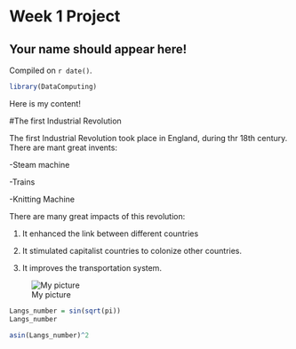 # Week 1 Project  

## Your name should appear here!

<!-- leave this material as is -->
Compiled on `r date()`.

```r
library(DataComputing)
```
<!-- put your content after this line -->
Here is my content!

#The first Industrial Revolution

The first Industrial Revolution took place in England, during thr 18th century. There are mant great invents:

-Steam machine

-Trains

-Knitting Machine


There are many great impacts of this revolution:

1. It enhanced the link between different countries

2. It stimulated capitalist countries to colonize other countries.

3. It improves the transportation system.

![My picture](https://kidskonnect.com/assets/uploads/2015/01/industrial-revolution.jpg)

```r
Langs_number = sin(sqrt(pi))
Langs_number
```

 
```r
asin(Langs_number)^2
```


